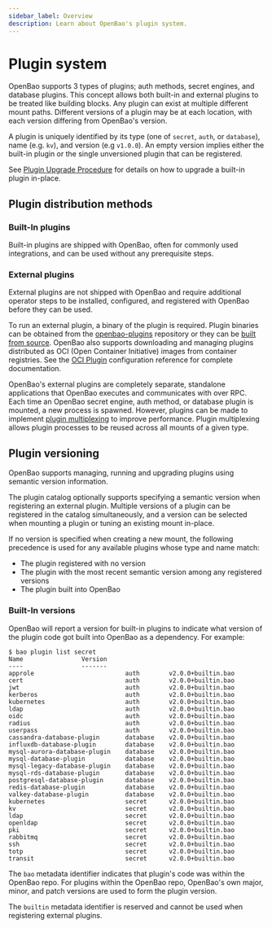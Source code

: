 ```yaml
---
sidebar_label: Overview
description: Learn about OpenBao's plugin system.
---
```



# Plugin system

OpenBao supports 3 types of plugins; auth methods, secret engines, and database
plugins. This concept allows both built-in and external plugins to be treated
like building blocks. Any plugin can exist at multiple different mount paths.
Different versions of a plugin may be at each location, with each version differing
from OpenBao's version.

A plugin is uniquely identified by its type (one of `secret`, `auth`, or
`database`), name (e.g. `kv`), and version (e.g `v1.0.0`). An empty version
implies either the built-in plugin or the single unversioned plugin that can
be registered.

See [Plugin Upgrade Procedure](../upgrading/plugins.mdx#plugin-upgrade-procedure)
for details on how to upgrade a built-in plugin in-place.

## Plugin distribution methods

### Built-In plugins

Built-in plugins are shipped with OpenBao, often for commonly used integrations,
and can be used without any prerequisite steps.

### External plugins

External plugins are not shipped with OpenBao and require additional operator
steps to be installed, configured, and registered with OpenBao before they can be
used.

To run an external plugin, a binary of the plugin is required. Plugin
binaries can be obtained from the [openbao-plugins](https://github.com/openbao/openbao-plugins) repository
or they can be [built from source](plugin-development.mdx#building-a-plugin-from-source). 
OpenBao also supports downloading and managing plugins distributed as OCI (Open
Container Initiative) images from container registries.  See the [OCI
Plugin](../configuration/oci-plugins.mdx) configuration reference for complete
documentation.


OpenBao's external plugins are completely separate, standalone applications that
OpenBao executes and communicates with over RPC. Each time an OpenBao secret engine,
auth method, or database plugin is mounted, a new process is spawned. However,
plugins can be made to implement [plugin multiplexing](plugin-architecture.mdx#plugin-multiplexing)
to improve performance. Plugin multiplexing allows plugin processes to be
reused across all mounts of a given type.

## Plugin versioning

OpenBao supports managing, running and upgrading plugins using semantic version
information.

The plugin catalog optionally supports specifying a semantic version when
registering an external plugin. Multiple versions of a plugin can be registered
in the catalog simultaneously, and a version can be selected when mounting a
plugin or tuning an existing mount in-place.

If no version is specified when creating a new mount, the following precedence is used
for any available plugins whose type and name match:

* The plugin registered with no version
* The plugin with the most recent semantic version among any registered versions
* The plugin built into OpenBao

### Built-In versions

OpenBao will report a version for built-in plugins to indicate what version of the
plugin code got built into OpenBao as a dependency. For example:

```shell-session
$ bao plugin list secret
Name                Version
----                -------
approle                         auth        v2.0.0+builtin.bao
cert                            auth        v2.0.0+builtin.bao
jwt                             auth        v2.0.0+builtin.bao
kerberos                        auth        v2.0.0+builtin.bao
kubernetes                      auth        v2.0.0+builtin.bao
ldap                            auth        v2.0.0+builtin.bao
oidc                            auth        v2.0.0+builtin.bao
radius                          auth        v2.0.0+builtin.bao
userpass                        auth        v2.0.0+builtin.bao
cassandra-database-plugin       database    v2.0.0+builtin.bao
influxdb-database-plugin        database    v2.0.0+builtin.bao
mysql-aurora-database-plugin    database    v2.0.0+builtin.bao
mysql-database-plugin           database    v2.0.0+builtin.bao
mysql-legacy-database-plugin    database    v2.0.0+builtin.bao
mysql-rds-database-plugin       database    v2.0.0+builtin.bao
postgresql-database-plugin      database    v2.0.0+builtin.bao
redis-database-plugin           database    v2.0.0+builtin.bao
valkey-database-plugin          database    v2.0.0+builtin.bao
kubernetes                      secret      v2.0.0+builtin.bao
kv                              secret      v2.0.0+builtin.bao
ldap                            secret      v2.0.0+builtin.bao
openldap                        secret      v2.0.0+builtin.bao
pki                             secret      v2.0.0+builtin.bao
rabbitmq                        secret      v2.0.0+builtin.bao
ssh                             secret      v2.0.0+builtin.bao
totp                            secret      v2.0.0+builtin.bao
transit                         secret      v2.0.0+builtin.bao
```

The `bao` metadata identifier indicates that plugin's code was within the
OpenBao repo. For plugins within the OpenBao repo, OpenBao's own major, minor,
and patch versions are used to form the plugin version.

The `builtin` metadata identifier is reserved and cannot be used when
registering external plugins.

